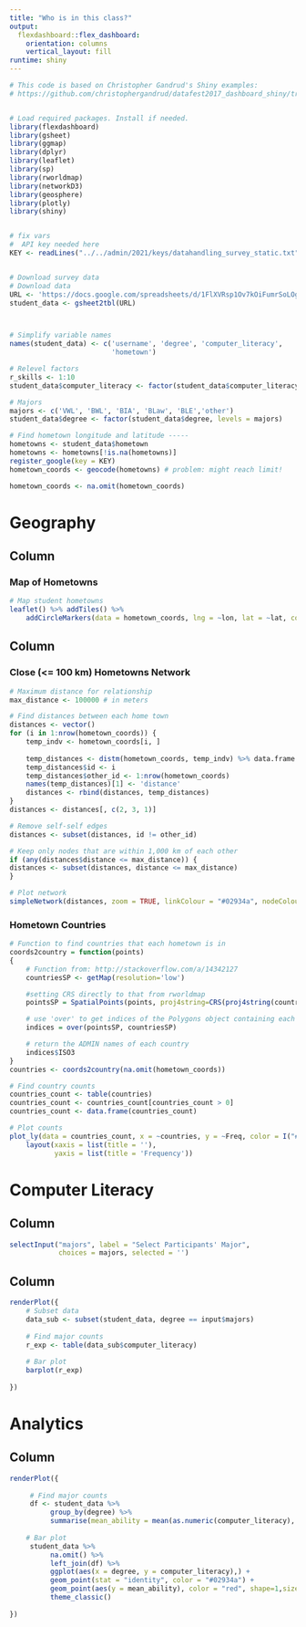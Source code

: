 ```yaml
---
title: "Who is in this class?"
output: 
  flexdashboard::flex_dashboard:
    orientation: columns
    vertical_layout: fill
runtime: shiny
---
```


<style> 


.section.sidebar {
background-color: #e6fff2;
}
selectize-control.single{
background-color: #0da861;
border-color: #0da861;

}

.navbar-inverse {
  background-color: #02934a;
  border-color: #0da861;
}
.navbar-inverse .navbar-brand {
  color: #ffffff;
}
.navbar-inverse .navbar-brand:hover,
.navbar-inverse .navbar-brand:focus {
  color: #ffffff;
  background-color: none;
}
.navbar-inverse .navbar-text {
  color: #ffffff;
}
.navbar-inverse .navbar-nav > li > a {
  color: #ffffff;
}
.navbar-inverse .navbar-nav > li > a:hover,
.navbar-inverse .navbar-nav > li > a:focus {
  color: #ffffff;
  background-color: #0da861;
}
.navbar-inverse .navbar-nav > .active > a,
.navbar-inverse .navbar-nav > .active > a:hover,
.navbar-inverse .navbar-nav > .active > a:focus {
  color: #ffffff;
  background-color: #0da861;
}
.navbar-inverse .navbar-nav > .disabled > a,
.navbar-inverse .navbar-nav > .disabled > a:hover,
.navbar-inverse .navbar-nav > .disabled > a:focus {
  color: #ffffff;
  background-color: transparent;
}
.navbar-inverse .navbar-toggle {
  border-color: transparent;
}
.navbar-inverse .navbar-toggle:hover,
.navbar-inverse .navbar-toggle:focus {
  background-color: #0da861;
}
.navbar-inverse .navbar-toggle .icon-bar {
  background-color: #ffffff;
}
.navbar-inverse .navbar-collapse,
.navbar-inverse .navbar-form {
  border-color: #1a6ecc;
}
.navbar-inverse .navbar-nav > .open > a,
.navbar-inverse .navbar-nav > .open > a:hover,
.navbar-inverse .navbar-nav > .open > a:focus {
  background-color: #0da861;
  color: #ffffff;
}
@media (max-width: 767px) {
  .navbar-inverse .navbar-nav .open .dropdown-menu > .dropdown-header {
    border-color: #0da861;
  }
  .navbar-inverse .navbar-nav .open .dropdown-menu .divider {
    background-color: #0da861;
  }
  .navbar-inverse .navbar-nav .open .dropdown-menu > li > a {
    color: #ffffff;
  }
  .navbar-inverse .navbar-nav .open .dropdown-menu > li > a:hover,
  .navbar-inverse .navbar-nav .open .dropdown-menu > li > a:focus {
    color: #ffffff;
    background-color: #0da861;
  }
  .navbar-inverse .navbar-nav .open .dropdown-menu > .active > a,
  .navbar-inverse .navbar-nav .open .dropdown-menu > .active > a:hover,
  .navbar-inverse .navbar-nav .open .dropdown-menu > .active > a:focus {
    color: #ffffff;
    background-color: #0da861;
  }
  .navbar-inverse .navbar-nav .open .dropdown-menu > .disabled > a,
  .navbar-inverse .navbar-nav .open .dropdown-menu > .disabled > a:hover,
  .navbar-inverse .navbar-nav .open .dropdown-menu > .disabled > a:focus {
    color: #ffffff;
    background-color: transparent;
  }
}
.navbar-inverse .navbar-link {
  color: #ffffff;
}
.navbar-inverse .navbar-link:hover {
  color: #ffffff;
}

.navbar-inverse .btn-link {
  color: #ffffff;
}
.navbar-inverse .btn-link:hover,
.navbar-inverse .btn-link:focus {
  color: #ffffff;
}
.navbar-inverse .btn-link[disabled]:hover,
fieldset[disabled] .navbar-inverse .btn-link:hover,
.navbar-inverse .btn-link[disabled]:focus,
fieldset[disabled] .navbar-inverse .btn-link:focus {
  color: #ffffff;
}

</style>      

```r
# This code is based on Christopher Gandrud's Shiny examples:
# https://github.com/christophergandrud/datafest2017_dashboard_shiny/tree/3256125240d09bac933ed359c879036fcbeb9be5


# Load required packages. Install if needed.
library(flexdashboard)
library(gsheet)
library(ggmap)
library(dplyr)
library(leaflet)
library(sp)
library(rworldmap)
library(networkD3)
library(geosphere)
library(plotly)
library(shiny)


# fix vars
#  API key needed here
KEY <- readLines("../../admin/2021/keys/datahandling_survey_static.txt") # key UM


# Download survey data
# Download data
URL <- 'https://docs.google.com/spreadsheets/d/1FlXVRsp1Ov7kOiFumrSoLOg73R2eCFut6U5p9vF6DG8/edit?usp=sharing'
student_data <- gsheet2tbl(URL)



# Simplify variable names
names(student_data) <- c('username', 'degree', 'computer_literacy', 
                         'hometown')

# Relevel factors
r_skills <- 1:10
student_data$computer_literacy <- factor(student_data$computer_literacy, levels = r_skills)

# Majors
majors <- c('VWL', 'BWL', 'BIA', 'BLaw', 'BLE','other')
student_data$degree <- factor(student_data$degree, levels = majors)

# Find hometown longitude and latitude -----
hometowns <- student_data$hometown
hometowns <- hometowns[!is.na(hometowns)]
register_google(key = KEY)
hometown_coords <- geocode(hometowns) # problem: might reach limit!

hometown_coords <- na.omit(hometown_coords)
```


Geography
===========


Column {data-width=650}
-----------------------------------------------------------------------

### Map of Hometowns

```r
# Map student hometowns
leaflet() %>% addTiles() %>%
    addCircleMarkers(data = hometown_coords, lng = ~lon, lat = ~lat, color = "#02934a")
```

Column {data-width=350}
-----------------------------------------------------------------------

### Close (<= 100 km) Hometowns Network

```r
# Maximum distance for relationship
max_distance <- 100000 # in meters

# Find distances between each home town
distances <- vector()
for (i in 1:nrow(hometown_coords)) {
    temp_indv <- hometown_coords[i, ]
    
    temp_distances <- distm(hometown_coords, temp_indv) %>% data.frame
    temp_distances$id <- i
    temp_distances$other_id <- 1:nrow(hometown_coords)
    names(temp_distances)[1] <- 'distance'
    distances <- rbind(distances, temp_distances)
}
distances <- distances[, c(2, 3, 1)]

# Remove self-self edges
distances <- subset(distances, id != other_id)

# Keep only nodes that are within 1,000 km of each other
if (any(distances$distance <= max_distance)) {
distances <- subset(distances, distance <= max_distance)
}

# Plot network
simpleNetwork(distances, zoom = TRUE, linkColour = "#02934a", nodeColour = "#02934a", charge = 0)
```

### Hometown Countries

```r
# Function to find countries that each hometown is in
coords2country = function(points)
{  
    # Function from: http://stackoverflow.com/a/14342127
    countriesSP <- getMap(resolution='low')

    #setting CRS directly to that from rworldmap
    pointsSP = SpatialPoints(points, proj4string=CRS(proj4string(countriesSP)))  

    # use 'over' to get indices of the Polygons object containing each point 
    indices = over(pointsSP, countriesSP)

    # return the ADMIN names of each country
    indices$ISO3  
}
countries <- coords2country(na.omit(hometown_coords))

# Find country counts
countries_count <- table(countries)
countries_count <- countries_count[countries_count > 0] 
countries_count <- data.frame(countries_count)

# Plot counts
plot_ly(data = countries_count, x = ~countries, y = ~Freq, color = I("#02934a")) %>%
    layout(xaxis = list(title = ''),
           yaxis = list(title = 'Frequency'))
```



Computer Literacy
=================



Column {.sidebar}
-----------------------------------------------------------------------

```r
selectInput("majors", label = "Select Participants' Major",
            choices = majors, selected = '')
```

Column
------------------------------------------

```r
renderPlot({
    # Subset data
    data_sub <- subset(student_data, degree == input$majors)
    
    # Find major counts
    r_exp <- table(data_sub$computer_literacy)
    
    # Bar plot
    barplot(r_exp)
    
})
```



Analytics
=================



Column 
-----------------------------------------------------------------------

```r
renderPlot({
    
     # Find major counts
     df <- student_data %>% 
          group_by(degree) %>% 
          summarise(mean_ability = mean(as.numeric(computer_literacy), na.rm = T))
    
    # Bar plot
     student_data %>% 
          na.omit() %>% 
          left_join(df) %>% 
          ggplot(aes(x = degree, y = computer_literacy),) +
          geom_point(stat = "identity", color = "#02934a") +
          geom_point(aes(y = mean_ability), color = "red", shape=1,size=3) +
          theme_classic()
    
})
```







